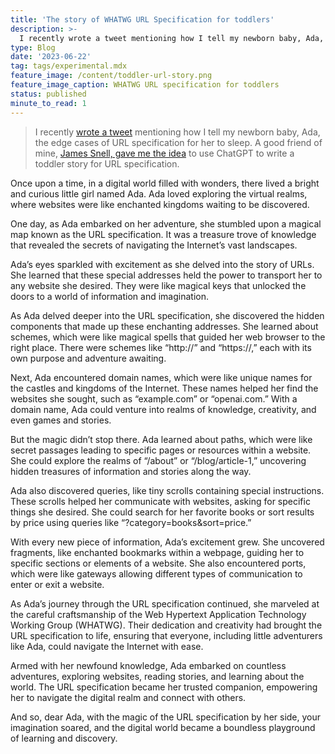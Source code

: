 ```yaml
---
title: 'The story of WHATWG URL Specification for toddlers'
description: >-
  I recently wrote a tweet mentioning how I tell my newborn baby, Ada, the edge cases of URL specification for her to sleep.
type: Blog
date: '2023-06-22'
tag: tags/experimental.mdx
feature_image: /content/toddler-url-story.png
feature_image_caption: WHATWG URL specification for toddlers
status: published
minute_to_read: 1
---
```


> I recently [wrote a tweet][tweet] mentioning how I tell my newborn baby, Ada, the edge cases of URL specification for her to sleep.
> A good friend of mine, [James Snell, gave me the idea][james-snell-idea] to use ChatGPT to write a toddler story for URL specification.

Once upon a time, in a digital world filled with wonders, there lived a bright and curious little girl named Ada. Ada loved exploring the virtual realms, where websites were like enchanted kingdoms waiting to be discovered.

One day, as Ada embarked on her adventure, she stumbled upon a magical map known as the URL specification. It was a treasure trove of knowledge that revealed the secrets of navigating the Internet’s vast landscapes.

Ada’s eyes sparkled with excitement as she delved into the story of URLs. She learned that these special addresses held the power to transport her to any website she desired. They were like magical keys that unlocked the doors to a world of information and imagination.

As Ada delved deeper into the URL specification, she discovered the hidden components that made up these enchanting addresses. She learned about schemes, which were like magical spells that guided her web browser to the right place. There were schemes like “http://” and “https://,” each with its own purpose and adventure awaiting.

Next, Ada encountered domain names, which were like unique names for the castles and kingdoms of the Internet. These names helped her find the websites she sought, such as “example.com” or “openai.com.” With a domain name, Ada could venture into realms of knowledge, creativity, and even games and stories.

But the magic didn’t stop there. Ada learned about paths, which were like secret passages leading to specific pages or resources within a website. She could explore the realms of “/about” or “/blog/article-1,” uncovering hidden treasures of information and stories along the way.

Ada also discovered queries, like tiny scrolls containing special instructions. These scrolls helped her communicate with websites, asking for specific things she desired. She could search for her favorite books or sort results by price using queries like “?category=books&sort=price.”

With every new piece of information, Ada’s excitement grew. She uncovered fragments, like enchanted bookmarks within a webpage, guiding her to specific sections or elements of a website. She also encountered ports, which were like gateways allowing different types of communication to enter or exit a website.

As Ada’s journey through the URL specification continued, she marveled at the careful craftsmanship of the Web Hypertext Application Technology Working Group (WHATWG). Their dedication and creativity had brought the URL specification to life, ensuring that everyone, including little adventurers like Ada, could navigate the Internet with ease.

Armed with her newfound knowledge, Ada embarked on countless adventures, exploring websites, reading stories, and learning about the world. The URL specification became her trusted companion, empowering her to navigate the digital realm and connect with others.

And so, dear Ada, with the magic of the URL specification by her side, your imagination soared, and the digital world became a boundless playground of learning and discovery.

[james-snell-idea]: https://twitter.com/jasnell/status/1671949009538400256?s=61&t=qT2ucBMZb55QqQzOs_yctQ
[tweet]: https://twitter.com/yagiznizipli/status/1671891859378176005?s=61&t=qT2ucBMZb55QqQzOs_yctQ
